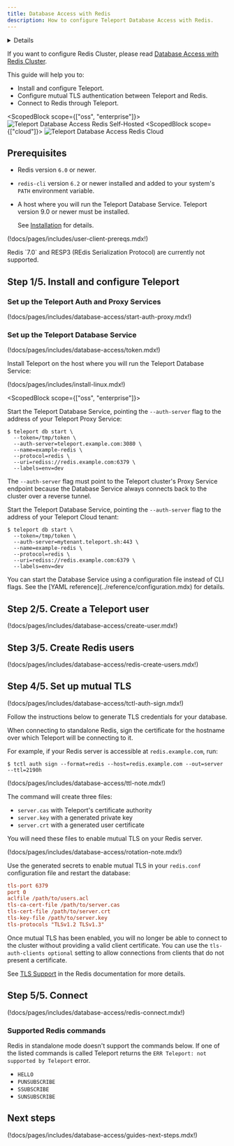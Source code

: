 ```yaml
---
title: Database Access with Redis
description: How to configure Teleport Database Access with Redis.
---
```


<Details
  title="Version warning"
  opened={true}
  scope={["oss", "enterprise"]}
  scopeOnly={true}
  min="9.0"
>
  Database access for Redis is available starting from Teleport `9.0`.
</Details>

If you want to configure Redis Cluster, please read [Database Access with Redis Cluster](redis-cluster.mdx).

This guide will help you to:

- Install and configure Teleport.
- Configure mutual TLS authentication between Teleport and Redis.
- Connect to Redis through Teleport.

<ScopedBlock scope={["oss", "enterprise"]}>
![Teleport Database Access Redis Self-Hosted](../../../img/database-access/guides/redis_selfhosted.png)
</ScopedBlock>
<ScopedBlock scope={["cloud"]}>
![Teleport Database Access Redis Cloud](../../../img/database-access/guides/redis_cloud.png)
</ScopedBlock>

## Prerequisites

- Redis version `6.0` or newer.

- `redis-cli` version `6.2` or newer installed and added to your system's `PATH` environment variable.

- A host where you will run the Teleport Database Service. Teleport version 9.0
  or newer must be installed.

  See [Installation](../../installation.mdx) for details.

(!docs/pages/includes/user-client-prereqs.mdx!)

<Admonition type="note" title="Note">
  Redis `7.0` and RESP3 (REdis Serialization Protocol) are currently not supported.
</Admonition>

## Step 1/5. Install and configure Teleport

### Set up the Teleport Auth and Proxy Services

(!docs/pages/includes/database-access/start-auth-proxy.mdx!)

### Set up the Teleport Database Service

(!docs/pages/includes/database-access/token.mdx!)

Install Teleport on the host where you will run the Teleport Database Service:

(!docs/pages/includes/install-linux.mdx!)

<ScopedBlock scope={["oss", "enterprise"]}>

Start the Teleport Database Service, pointing the `--auth-server` flag to the
address of your Teleport Proxy Service:

```code
$ teleport db start \
  --token=/tmp/token \
  --auth-server=teleport.example.com:3080 \
  --name=example-redis \
  --protocol=redis \
  --uri=rediss://redis.example.com:6379 \
  --labels=env=dev
```

<Admonition type="note">

The `--auth-server` flag must point to the Teleport cluster's Proxy Service
endpoint because the Database Service always connects back to the cluster over a
reverse tunnel.

</Admonition>

</ScopedBlock>
<ScopedBlock scope={["cloud"]}>

Start the Teleport Database Service, pointing the `--auth-server` flag to the
address of your Teleport Cloud tenant:

```code
$ teleport db start \
  --token=/tmp/token \
  --auth-server=mytenant.teleport.sh:443 \
  --name=example-redis \
  --protocol=redis \
  --uri=rediss://redis.example.com:6379 \
  --labels=env=dev
```

</ScopedBlock>

<Admonition type="tip">
  You can start the Database Service using a configuration file instead of CLI flags.
  See the [YAML reference](../reference/configuration.mdx) for details.
</Admonition>

## Step 2/5. Create a Teleport user

(!docs/pages/includes/database-access/create-user.mdx!)

## Step 3/5. Create Redis users

(!docs/pages/includes/database-access/redis-create-users.mdx!)

## Step 4/5. Set up mutual TLS

(!docs/pages/includes/database-access/tctl-auth-sign.mdx!)

Follow the instructions below to generate TLS credentials for your database.

When connecting to standalone Redis, sign the certificate for the hostname over
which Teleport will be connecting to it.

For example, if your Redis server is accessible at `redis.example.com`,
run:

```code
$ tctl auth sign --format=redis --host=redis.example.com --out=server --ttl=2190h
```

(!docs/pages/includes/database-access/ttl-note.mdx!)

The command will create three files:
- `server.cas` with Teleport's certificate authority
- `server.key` with a generated private key
- `server.crt` with a generated user certificate

You will need these files to enable mutual TLS on your Redis server.

(!docs/pages/includes/database-access/rotation-note.mdx!)

Use the generated secrets to enable mutual TLS in your `redis.conf` configuration
file and restart the database:

```ini
tls-port 6379
port 0
aclfile /path/to/users.acl
tls-ca-cert-file /path/to/server.cas
tls-cert-file /path/to/server.crt
tls-key-file /path/to/server.key
tls-protocols "TLSv1.2 TLSv1.3"
```

Once mutual TLS has been enabled, you will no longer be able to connect to
the cluster without providing a valid client certificate. You can use the
`tls-auth-clients optional` setting to allow connections
from clients that do not present a certificate.

See [TLS Support](https://redis.io/topics/encryption)
in the Redis documentation for more details.

## Step 5/5. Connect

(!docs/pages/includes/database-access/redis-connect.mdx!)

### Supported Redis commands

Redis in standalone mode doesn't support the commands below. If one of the listed commands is called Teleport
returns the <nobr>`ERR Teleport: not supported by Teleport`</nobr> error.

- `HELLO`
- `PUNSUBSCRIBE`
- `SSUBSCRIBE`
- `SUNSUBSCRIBE`

## Next steps

(!docs/pages/includes/database-access/guides-next-steps.mdx!)
